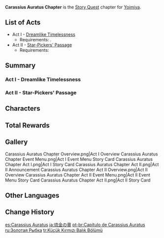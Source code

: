 {{Chapter Infobox
|image           = Carassius Auratus Chapter.png
|character       = Yoimiya
|type            = Story
|short           = Carassius Auratus
}}
'''Carassius Auratus Chapter''' is the [[Story Quest]] chapter for [[Yoimiya]].

==List of Acts==
* Act I - [[Dreamlike Timelessness]]
** Requirements: {{Quest|30;The Immovable God and the Eternal Euthymia|requirements=1}}.
* Act II - [[Star-Pickers' Passage]]
** Requirements: {{Quest|40;1;Akasha Pulses, the Kalpa Flame Rises;Transient Dreams;Dream Nursery|display=bullet|requirements=1}}

==Summary==
===Act I - Dreamlike Timelessness===
{{Main|Dreamlike Timelessness}}
{{Description|With the Naganohara Fireworks Show just around the corner, everyone is getting excited and the fireworks girl is getting busy.<br>But what is the place of a transitory flicker of flame in a nation that champions eternity?<br>If you have a moment to spare, pray stop and see for yourself. Some things may exist for only an instant, but their meaning endures for all time.}}
{{Transclude|Dreamlike Timelessness|Summary}}

===Act II - Star-Pickers' Passage===
{{Main|Star-Pickers' Passage}}
{{Description|Many folktales hold that meteor showers symbolize a sort of romanticism and fantasy.<br>Imagination frolics amidst the starry skies, while love and sentiment are extinguished at the sky's edge, only to sprout anew in peoples' hearts.<br>A certain girl is about to set out on a quest to find this wondrous, fleeting sight...}}
{{Transclude|Star-Pickers' Passage|Summary}}

==Characters==
{{Character Appearances|type=Chapter}}

==Total Rewards==
{{Quest Rewards List}}

==Gallery==
<gallery>
Carassius Auratus Chapter Overview.png|Act I Overview
Carassius Auratus Chapter Event Menu.png|Act I Event Menu
Story Card Carassius Auratus Chapter Act I.png|Act I Story Card
Carassius Auratus Chapter Act II.png|Act II Announcement
Carassius Auratus Chapter Act II Overview.png|Act II Overview
Carassius Auratus Chapter Act II Event Menu.png|Act II Event Menu
Story Card Carassius Auratus Chapter Act II.png|Act II Story Card
</gallery>

==Other Languages==
{{Other Languages
|en       = Carassius Auratus Chapter
|zhs      = 琉金之章
|zhs_rm   = Liújīn zhī Zhāng
|zht      = 琉金之章
|zht_rm   = Liújīn zhī Zhāng
|zh_tl    = Chapter of the {{w|Ryukin}}
|ja       = 琉金の章
|ja_rm    = Ryuukin no Shou
|ja_tl    = Chapter of the Ryukin
|ko       = 유금의 장
|ko_rm    = Yugeum-ui Jang
|ko_tl    = {{w|Ryukin}} Chapter
|es       = Carassius Auratus
|fr       = Carassius Auratus
|ru       = Золотая Рыбка
|ru_tl    = Goldfish
|th       = บทแห่งประกายสีทอง
|th_rm    = Bot Haeng Prakai Si Thong
|th_tl    = Chapter of the Golden Spark
|vi       = {{tt|Chương|章}} {{tt|Lưu Kim|琉金}}
|vi_tl    = Ryukin Chapter
|de       = Carassius Auratus
|id       = Chapter Carassius Auratus
|pt       = Capítulo de Carassius Auratus
|pt_tl    = 
|tr       = Küçük Kırmızı Balık Bölümü
|tr_tl    = Little Red Fish Chapter
|it       = Capitolo del Carassius Auratus
|it_tl    = 
}}

==Change History==
{{Change History|2.0}}

[[es:Carassius Auratus]]
[[ja:琉金の章]]
[[pt-br:Capítulo de Carassius Auratus]]
[[ru:Золотая Рыбка]]
[[tr:Küçük Kırmızı Balık Bölümü]]